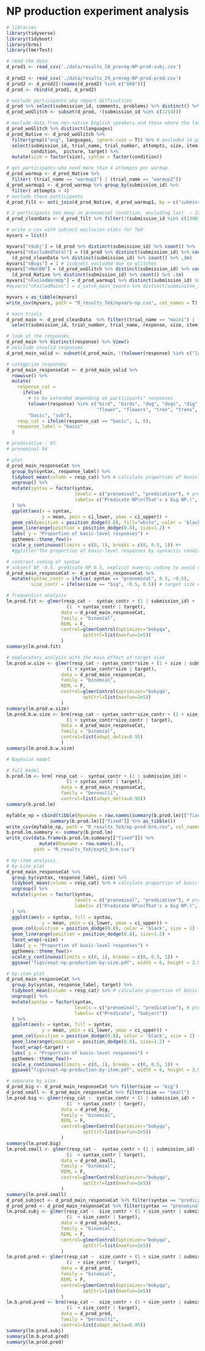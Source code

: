 # NP production experiment analysis

``` r
# libraries
library(tidyverse)
library(tidyboot)
library(brms)
library(lmerTest)
```

``` r
# read the data
d_prod1 <- read_csv('./data/results_28_prereg-NP-prod-subj.csv')
                 
d_prod2 <- read_csv('./data/results_29_prereg-NP-prod-pred.csv') 
d_prod2 <- d_prod2[!(names(d_prod2) %in% c("X40"))]
d_prod <- rbind(d_prod1, d_prod2)
```

``` r
# exclude participants who report difficulties 
d_prod %>% select(submission_id, comments, problems) %>% distinct() %>% View()
d_prod_woGlitch <- subset(d_prod, !(submission_id %in% c(1214)))

# exclude data from non-native English speakers and those where the language information is missing
d_prod_woGlitch %>% distinct(languages)
d_prod_Native <- d_prod_woGlitch %>% 
  filter(grepl("eng", languages, ignore.case = T)) %>% # excluded 14 participants
  select(submission_id, trial_name, trial_number, attempts, size, item, botresponse, response,
         condition,  picture, target) %>% 
  mutate(size = factor(size), syntax = factor(condition))

# get participants who need more than 4 attempts per warmup
d_prod_warmup <- d_prod_Native %>% 
  filter( (trial_name == "warmup1") | (trial_name == "warmup2"))
d_prod_warmup1 <- d_prod_warmup %>% group_by(submission_id) %>% 
  filter( attempts > 4)
# exclude those participants
d_prod_filt <- anti_join(d_prod_Native, d_prod_warmup1, by = c("submission_id")) # excluded 35 participants
``` 

``` r
# 2 participants too many in prenominal condition, excluding last  : 1299, 1300
d_prod_cleanData <- d_prod_filt %>% filter(!(submission_id %in% c(1300)))
```

``` r
# write a csv with subject exclusion stats for TeX
myvars = list()

myvars["nSubj"] = (d_prod %>% distinct(submission_id) %>% count() %>% .$n) - 1  # one extra participant was collected, excluded below
myvars["nExcludedTotal"] = ((d_prod %>% distinct(submission_id) %>% count() %>% .$n) - 1) - 
  (d_prod_cleanData %>% distinct(submission_id) %>% count() %>% .$n)
myvars["nBugs"] = 1 # 1subject excluded due to glitches
myvars["nNonEN"] = (d_prod_woGlitch %>% distinct(submission_id) %>% count() %>% .$n) - 
  (d_prod_Native %>% distinct(submission_id) %>% count() %>% .$n)
myvars["nFailedWarmUp"] = d_prod_warmup1 %>% distinct(submission_id) %>% count() %>% .$n %>% sum()
#myvars["nFailedMains"] = d_catch_main_counts %>% distinct(submission_id) %>% count() %>% .$n

myvars = as_tibble(myvars)
write_csv(myvars, path = "R_results_TeX/myvars-np.csv", col_names = T)
```


```r
# main trials 
d_prod_main <- d_prod_cleanData  %>% filter((trial_name == "main1") | (trial_name == "main2")) %>%
  select(submission_id, trial_number, trial_name, response, size, item, syntax, picture, target)

# look at the responses
d_prod_main %>% distinct(response) %>% View()
# exlclude invalid responses 
d_prod_main_valid <- subset(d_prod_main, !(tolower(response) %in% c("last", "oak", "finch", "duck", "lavender", "salmon", "goldfinch", "dahlia", "poetry", "one", "lablador", "geony" ))) 

# categprize responses
d_prod_main_responseCat <- d_prod_main_valid %>%
  rowwise() %>%
  mutate( 
    response_cat =
      ifelse(
        # to be extended depending on participants' responses
        tolower(response) %in% c("bird", "birds", "dog", "dogs", "dig", "dogt", "great dog", "fish","fishes",
                                 "flower", "flowers", "tree", "trees", "animal", "plant", "plants", "weed", "weeds"),
        "basic", "sub"),
    resp_cat = ifelse(response_cat == "basic", 1, 0),
    response_label = "basic"
  )
``` 

``` r
# predicative : 95
# prenominal 94 
```

```r
# plot
d_prod_main_responseCat %>%
  group_by(syntax, response_label) %>%
  tidyboot_mean(column = resp_cat) %>% # calculate proportion of basic-level labels in the different conditions 
  ungroup() %>%
  mutate(syntax = factor(syntax, 
                         levels = c("prenominal", "predicative"), # prenominal adjective = Predi cate NP; predicative adjective = Subject NP
                         labels= c("Predicate NP\n(That's a big NP.)", "Subject NP\n(That NP is big.)"))
  ) %>% 
  ggplot(aes(x = syntax, 
             y = mean, ymin = ci_lower, ymax = ci_upper)) +
  geom_col(position = position_dodge(0.8), fill="white", color = 'black', size = 1) +
  geom_linerange(position = position_dodge(0.8), size=1.2) +
  labs( y = "Proportion of basic-level responses") +
  ggthemes::theme_few()+
  scale_y_continuous(limits = c(0, 1), breaks = c(0, 0.5, 1)) #+
  #ggtitle("The proportion of basic-level responses by syntactic condition")
```

``` r
# contrast coding of syntax 
# subject NP -0.5. predicate NP 0.5, explicit numeric coding to avoid unpredicted bahaviour due to factors
d_prod_main_responseCat <- d_prod_main_responseCat %>%
  mutate(syntax_contr = ifelse( syntax == "prenominal", 0.5, -0.5),
         size_contr = ifelse(size == "big", -0.5, 0.5)) # target size contrast coding

```

``` r
# frequentist analysis
lm.prod.fit <- glmer(resp_cat ~  syntax_contr + (1 | submission_id) +
                      (1  + syntax_contr | target), 
                    data = d_prod_main_responseCat, 
                    family = "binomial",
                    REML = F,
                    control=glmerControl(optimizer="bobyqa",
                            optCtrl=list(maxfun=2e5))
                    )
summary(lm.prod.fit)
```

``` r
# exploratory analysis with the main effect of target size
lm.prod.w.size <- glmer(resp_cat ~ syntax_contr*size + (1 + size | submission_id) +
                      (1 + syntax_contr*size | target), 
                    data = d_prod_main_responseCat, 
                    family = "binomial",
                    REML = F,
                    control=glmerControl(optimizer="bobyqa",
                            optCtrl=list(maxfun=2e5))
                    )
summary(lm.prod.w.size)
lm.prod.b.w.size <- brm(resp_cat ~ syntax_contr*size_contr + (1 + size_contr | submission_id) +
                      (1 + syntax_contr*size_contr | target), 
                    data = d_prod_main_responseCat, 
                    family = "binomial",
                    control=list(adapt_delta=0.95)
                    )
summary(lm.prod.b.w.size)
```


``` r
# Bayesian model

# full model
b.prod.lm <- brm( resp_cat ~  syntax_contr + (1 | submission_id) +
                      (1 + syntax_contr | target),
                    data = d_prod_main_responseCat, 
                    family = "bernoulli",
                    control=list(adapt_delta=0.95))
summary(b.prod.lm)
```
``` r
myTable_np = cbind(tibble(Rowname = row.names(summary(b.prod.lm)[["fixed"]])), 
                summary(b.prod.lm)[["fixed"]] %>% as_tibble())
write_csv(myTable_np, path = "R_results_TeX/np-prod-brm.csv", col_names = T)
b.prod.lm.summary <- summary(b.prod.lm)
write_csv(data.frame(b.prod.lm.summary[["fixed"]]) %>% 
            mutate(Rowname = row.names(.)), 
          path = "R_results_TeX/expt2_brm.csv")
```

``` r
# by-item analysis
# by-size plot
d_prod_main_responseCat %>%
  group_by(syntax, response_label, size) %>%
  tidyboot_mean(column = resp_cat) %>% # calculate proportion of basic-level labels in the different conditions 
  ungroup() %>%
  mutate(syntax = factor(syntax, 
                         levels = c("prenominal", "predicative"), # prenominal adjective = Predi cate NP; predicative adjective = Subject NP
                         labels= c("Predicate NP\n(That's a big NP.)", "Subject NP\n(That NP is big.)"))
  ) %>% 
  ggplot(aes(x = syntax, fill = syntax,
             y = mean, ymin = ci_lower, ymax = ci_upper)) +
  geom_col(position = position_dodge(0.8), color = 'black', size = 1) +
  geom_linerange(position = position_dodge(0.8), size=1.2) +
  facet_wrap(~size) +
  labs( y = "Proportion of basic-level responses") +
  ggthemes::theme_few()+
  scale_y_continuous(limits = c(0, 1), breaks = c(0, 0.5, 1)) +
  ggsave("figs/expt-np-production-by-size.pdf", width = 6, height = 3.5)

# by-item plot
d_prod_main_responseCat %>%
  group_by(syntax, response_label, target) %>%
  tidyboot_mean(column = resp_cat) %>% # calculate proportion of basic-level labels in the different conditions 
  ungroup() %>%
  mutate(syntax = factor(syntax, 
                         levels = c("prenominal", "predicative"), # prenominal adjective = Predi cate NP; predicative adjective = Subject NP
                         labels= c("Predicate", "Subject"))
  ) %>% 
  ggplot(aes(x = syntax, fill = syntax,
             y = mean, ymin = ci_lower, ymax = ci_upper)) +
  geom_col(position = position_dodge(0.8), color = 'black', size = 1) +
  geom_linerange(position = position_dodge(0.8), size=1.2) +
  facet_wrap(~target) +
  labs( y = "Proportion of basic-level responses") +
  ggthemes::theme_few()+
  scale_y_continuous(limits = c(0, 1), breaks = c(0, 0.5, 1)) +
  ggsave("figs/expt-np-production-by-item.pdf", width = 6, height = 3.5)

```
``` r
# separate by size
d_prod_big <- d_prod_main_responseCat %>% filter(size == "big")
d_prod_small <- d_prod_main_responseCat %>% filter(size == "small")
lm.prod.big <- glmer(resp_cat ~  syntax_contr + (1 | submission_id) +
                      (1  + syntax_contr | target), 
                    data = d_prod_big, 
                    family = "binomial",
                    REML = F,
                    control=glmerControl(optimizer="bobyqa",
                            optCtrl=list(maxfun=2e5))
                    )
summary(lm.prod.big)
lm.prod.small <- glmer(resp_cat ~  syntax_contr + (1 | submission_id) +
                      (1  + syntax_contr | target), 
                    data = d_prod_small, 
                    family = "binomial",
                    REML = F,
                    control=glmerControl(optimizer="bobyqa",
                            optCtrl=list(maxfun=2e5))
                    )
summary(lm.prod.small)
d_prod_subject <- d_prod_main_responseCat %>% filter(syntax == "predicative")
d_prod_pred <- d_prod_main_responseCat %>% filter(syntax == "prenominal")
lm.prod.subj <- glmer(resp_cat ~  size_contr + (1 + size_contr | submission_id) +
                      (1  + size_contr | target), 
                    data = d_prod_subject, 
                    family = "binomial",
                    REML = F,
                    control=glmerControl(optimizer="bobyqa",
                            optCtrl=list(maxfun=2e5))
                    )
lm.prod.pred <- glmer(resp_cat ~  size_contr + (1 + size_contr | submission_id) +
                      (1  + size_contr | target), 
                    data = d_prod_pred, 
                    family = "binomial",
                    REML = F,
                    control=glmerControl(optimizer="bobyqa",
                            optCtrl=list(maxfun=2e5))
                    )
lm.b.prod.pred <- brm(resp_cat ~  size_contr + (1 + size_contr | submission_id) +
                      (1  + size_contr | target), 
                    data = d_prod_pred, 
                    family = "bernoulli",
                    control=list(adapt_delta=0.95))
summary(lm.prod.subj)
summary(lm.b.prod.pred)
summary(lm.prod.pred)
```